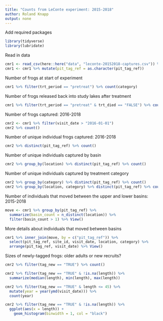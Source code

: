 ```yaml
---
title: "Counts from LeConte experiment: 2015-2018"
author: Roland Knapp
output: none
---
```


Add required packages
```r
library(tidyverse)
library(lubridate)
```

Read in data
```r
cmr1 <- read_csv(here::here("data", "leconte-20152018-captures.csv")) %>% as_tibble()
cmr1 <- cmr1 %>% mutate(pit_tag_ref = as.character(pit_tag_ref))
```

Number of frogs at start of experiment
```r
cmr1 %>% filter(trt_period == "pretreat") %>% count(category)
```

Number of frogs released back into study lakes after treatment
```r
cmr1 %>% filter(trt_period == "pretreat" & trt_died == "FALSE") %>% count(location, category)
```

Number of frogs captured: 2016-2018
```r
cmr2 <- cmr1 %>% filter(visit_date > "2016-01-01")
cmr2 %>% count()
```

Number of unique individual frogs captured: 2016-2018
```r
cmr2 %>% distinct(pit_tag_ref) %>% count()
```

Number of unique individuals captured by basin
```r
cmr2 %>% group_by(location) %>% distinct(pit_tag_ref) %>% count()
```

Number of unique individuals captured by treatment category
```r
cmr2 %>% group_by(category) %>% distinct(pit_tag_ref) %>% count()
cmr2 %>% group_by(location, category) %>% distinct(pit_tag_ref) %>% count()
```

Number of individuals that moved between the upper and lower basins: 2015-2018
```r
move <- cmr1 %>% group_by(pit_tag_ref) %>% 
  summarize(basin_count = n_distinct(location)) %>% 
  filter(basin_count > 1) %>% View()
```

More details about individuals that moved between basins
```r
cmr1 %>% inner_join(move, by = c("pit_tag_ref")) %>% 
  select(pit_tag_ref, site_id, visit_date, location, category) %>% 
  arrange(pit_tag_ref, visit_date) %>% View()
```

Sizes of newly-tagged frogs: older adults or new recruits?
```r
cmr2 %>% filter(tag_new == "TRUE") %>% count()

cmr2 %>% filter(tag_new == "TRUE" & !is.na(length)) %>% 
  summarize(median(length), min(length), max(length))

cmr2 %>% filter(tag_new == "TRUE" & length <= 45) %>% 
  mutate(year = year(ymd(visit_date))) %>% 
  count(year)

cmr2 %>% filter(tag_new == "TRUE" & !is.na(length)) %>% 
  ggplot(aes(x = length)) +
    geom_histogram(binwidth = 1, col = "black")
```





